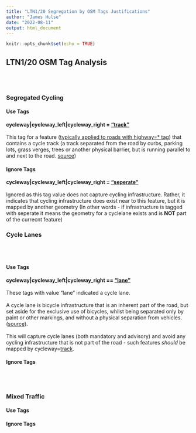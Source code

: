 ```yaml
---
title: "LTN1/20 Segregation by OSM Tags Justifications"
author: "James Hulse"
date: "2022-08-11"
output: html_document
---
```


```r
knitr::opts_chunk$set(echo = TRUE)
```

## LTN1/20 OSM Tag Analysis

<br><br>

### Segregated Cycling

#### Use Tags

**cycleway\|cycleway_left\|cycleway_right = ["track"](https://wiki.openstreetmap.org/wiki/Tag:cycleway%3Dtrack)** 
<br><br>This tag for a feature ([typically applied to roads with highway=\* tag](https://taginfo.openstreetmap.org/tags/cycleway=track#combinations)) that contains a cycle track (a track separated from the road by curbs, parking lots, grass verges, trees or another physical barrier, but is running parallel to and next to the road. [source](https://wiki.openstreetmap.org/wiki/Tag:cycleway%3Dtrack))

#### Ignore Tags

**cycleway\|cycleway_left\|cycleway_right = ["seperate"](https://wiki.openstreetmap.org/wiki/Tag:cycleway%3Dseparate)** 
<br><br>Ignored as this tag value does not capture cycling infrastructure. Rather, it indicates that cycling infrastructure does exist near to this feature, but it is mapped by another geometry (In other words - if infrastructure is tagged with seperate it means the geometry for a cyclelane exists and is **NOT** part of the currecnt feature) 

### Cycle Lanes

<br><br> 

#### Use Tags

**cycleway|cycleway_left|cycleway_right == ["lane"](https://wiki.openstreetmap.org/wiki/Tag:cycleway%3Dlane)**
<br><br>These tags with value "lane" indicated a cycle lane.<br><br> A cycle lane is bicycle infrastructure that is an inherent part of the road, but set aside for the exclusive use of bicycles, whilst being separated only by paint or other markings, and without a physical separation from vehicles. ([source](https://wiki.openstreetmap.org/wiki/Tag:cycleway%3Dlane)). <br><br>
This will capture cycle lanes (both mandatory and advisory) and avoid any cycling infrastructure that is not part of the road - such features *should* be mapped by cycleway=[track](https://wiki.openstreetmap.org/wiki/Tag:cycleway%3Dtrack).

#### Ignore Tags

<br><br>

### Mixed Traffic

#### Use Tags

#### Ignore Tags

